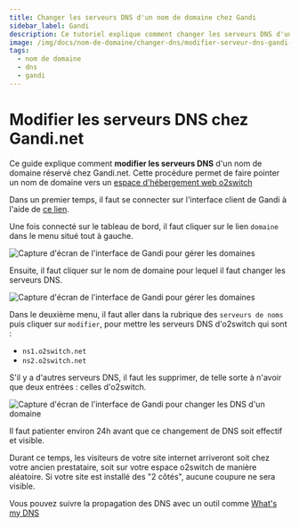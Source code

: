 ```yaml
---
title: Changer les serveurs DNS d'un nom de domaine chez Gandi
sidebar_label: Gandi
description: Ce tutoriel explique comment changer les serveurs DNS d'un nom de domaine géré chez Gandi
image: /img/docs/nom-de-domaine/changer-dns/modifier-serveur-dns-gandi-3.png
tags:
  - nom de domaine
  - dns
  - gandi
---
```

# Modifier les serveurs DNS chez Gandi.net

Ce guide explique comment **modifier les serveurs DNS** d'un nom de domaine réservé chez Gandi.net. Cette procédure
permet de faire pointer un nom de domaine vers un [espace d'hébergement web
o2switch](https://www.o2switch.fr/hebergement-illimite/)


Dans un premier temps, il faut se connecter sur l'interface client de Gandi à l'aide de [ce
lien](https://id.gandi.net/fr/login).

<Badge text="1" /> Une fois connecté sur le tableau de bord, il faut cliquer sur le lien `domaine` dans le menu situé tout à gauche. 

<Image
    src="/img/docs/nom-de-domaine/changer-dns/gestion-domaine-gandi-1.png"
    title="Gestion des domaines gandi"
    caption="Dashboard gandi, gestion des domaines"
    alt="Capture d'écran de l'interface de Gandi pour gérer les domaines"
/>

<Badge text="2" /> Ensuite, il faut cliquer sur le nom de domaine pour lequel il faut changer les serveurs DNS. 

<Image
    src="/img/docs/nom-de-domaine/changer-dns/preference-domaine-gandi-2.png"
    title="Accès aux informations d'un domaine Gandi"
    caption="Accès à la page d'information du domaine en gestion chez Gandi"
    alt="Capture d'écran de l'interface de Gandi pour gérer les domaines"
/>

<Badge text="3" /> Dans le deuxième menu, il faut aller dans la rubrique des `serveurs de noms` puis cliquer sur
`modifier`, pour mettre les serveurs DNS d'o2switch qui sont :
  * `ns1.o2switch.net`
  * `ns2.o2switch.net`

S'il y a d'autres serveurs DNS, il faut les supprimer, de telle sorte à n'avoir que deux entrées : celles d'o2switch. 

<Image
    src="/img/docs/nom-de-domaine/changer-dns/modifier-serveur-dns-gandi-3.png"
    title="Modifier les serveurs DNS d'un domaine chez Gandi"
    caption="Modifier les serveurs DNS d'un domaine chez Gandi pour le faire pointer vers o2switch"
    alt="Capture d'écran de l'interface de Gandi pour changer les DNS d'un domaine"
/>

Il faut patienter environ 24h avant que ce changement de DNS soit effectif et visible. 

Durant ce temps, les visiteurs de votre site internet arriveront soit chez votre ancien prestataire, soit sur votre
espace o2switch de manière aléatoire. Si votre site est installé des "2 côtés", aucune coupure ne sera visible.

Vous pouvez suivre la propagation des DNS avec un outil comme [What's my DNS](https://www.whatsmydns.net/)
